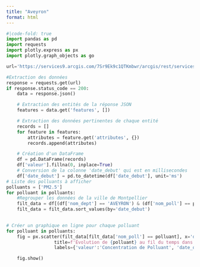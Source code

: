```yaml
---
title: "Aveyron"
format: html
---
```

```python
#|code-fold: true
import pandas as pd
import requests
import plotly.express as px
import plotly.graph_objects as go

url='https://services9.arcgis.com/7Sr9Ek9c1QTKmbwr/arcgis/rest/services/mesures_occitanie_annuelle_poll_princ/FeatureServer/0/query?where=1%3D1&outFields=nom_dept,nom_com,insee_com,nom_station,nom_poll,valeur,unite,date_debut,x_l93,y_l93&outSR=4326&f=json'

#Extraction des données
response = requests.get(url)
if response.status_code == 200:
    data = response.json()

    # Extraction des entités de la réponse JSON
    features = data.get('features', [])

    # Extraction des données pertinentes de chaque entité
    records = []
    for feature in features:
        attributes = feature.get('attributes', {})
        records.append(attributes)

    # Création d'un DataFrame
    df = pd.DataFrame(records)
    df['valeur'].fillna(0, inplace=True)
    # Conversion de la colonne 'date_debut' qui est en millisecondes
    df['date_debut'] = pd.to_datetime(df['date_debut'], unit='ms')
# Liste des polluants à afficher
polluants = ['PM2.5']
for polluant in polluants:
    #Regrouper les données de la ville de Montpellier
    filt_data = df[(df['nom_dept'] == 'AVEYRON') & (df['nom_poll'] == polluant)]
    filt_data = filt_data.sort_values(by='date_debut')
    

# Créer un graphique en ligne pour chaque polluant
for polluant in polluants:
    fig = px.scatter(filt_data[filt_data['nom_poll'] == polluant], x='date_debut', y='valeur', 
                  title=f'Évolution de {polluant} au fil du temps dans le département Aveyron',
                  labels={'valeur':'Concentration de Polluant', 'date_debut': 'Date'})

    fig.show()
```

